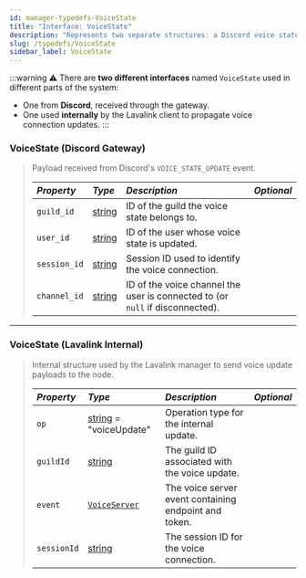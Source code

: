 ```yaml
---
id: manager-typedefs-VoiceState
title: "Interface: VoiceState"
description: "Represents two separate structures: a Discord voice state update and an internal Lavalink sync event."
slug: /typedefs/VoiceState
sidebar_label: VoiceState
---
```


:::warning
⚠️ There are **two different interfaces** named `VoiceState` used in different parts of the system:

- One from **Discord**, received through the gateway.
- One used **internally** by the Lavalink client to propagate voice connection updates.
:::

### VoiceState (Discord Gateway)

> Payload received from Discord's `VOICE_STATE_UPDATE` event.
> 
> | <i className="fa-solid fa-hashtag"/> Property | <i className="fa-solid fa-font"/> Type                                                            | <i className="fa-solid fa-list"/> Description                                 | <i className="fa-solid fa-flask"/> Optional |
> |:----------------------------------------------|:--------------------------------------------------------------------------------------------------|:----------------------------------------------------------------------------- |:-------------------------------------------:|
> | `guild_id`                                    | [string](https://developer.mozilla.org/en-US/docs/Web/JavaScript/Reference/Global_Objects/String) | ID of the guild the voice state belongs to.                                   | <i className="fa-solid fa-xmark"/>          |
> | `user_id`                                     | [string](https://developer.mozilla.org/en-US/docs/Web/JavaScript/Reference/Global_Objects/String) | ID of the user whose voice state is updated.                                  | <i className="fa-solid fa-xmark"/>          |
> | `session_id`                                  | [string](https://developer.mozilla.org/en-US/docs/Web/JavaScript/Reference/Global_Objects/String) | Session ID used to identify the voice connection.                             | <i className="fa-solid fa-xmark"/>          |
> | `channel_id`                                  | [string](https://developer.mozilla.org/en-US/docs/Web/JavaScript/Reference/Global_Objects/String) | ID of the voice channel the user is connected to (or `null` if disconnected). | <i className="fa-solid fa-xmark"/>          |

---

### VoiceState (Lavalink Internal)

> Internal structure used by the Lavalink manager to send voice update payloads to the node.
> 
> | <i className="fa-solid fa-hashtag"/> Property | <i className="fa-solid fa-font"/> Type                                                            | <i className="fa-solid fa-list"/> Description         | <i className="fa-solid fa-flask"/> Optional |
> |:----------------------------------------------|:--------------------------------------------------------------------------------------------------|:------------------------------------------------------|:-------------------------------------------:|
> | `op`                                          | [string](https://developer.mozilla.org/en-US/docs/Web/JavaScript/Reference/Global_Objects/String) = "voiceUpdate"                                                                                   | Operation type for the internal update.               | <i className="fa-solid fa-xmark"/>          |
> | `guildId`                                     | [string](https://developer.mozilla.org/en-US/docs/Web/JavaScript/Reference/Global_Objects/String) | The guild ID associated with the voice update.        | <i className="fa-solid fa-xmark"/>          |
> | `event`                                       | [`VoiceServer`](./VoiceServer.mdx)                                                                | The voice server event containing endpoint and token. | <i className="fa-solid fa-xmark"/>          |
> | `sessionId`                                   | [string](https://developer.mozilla.org/en-US/docs/Web/JavaScript/Reference/Global_Objects/String) | The session ID for the voice connection.              | <i className="fa-solid fa-check"/>          |